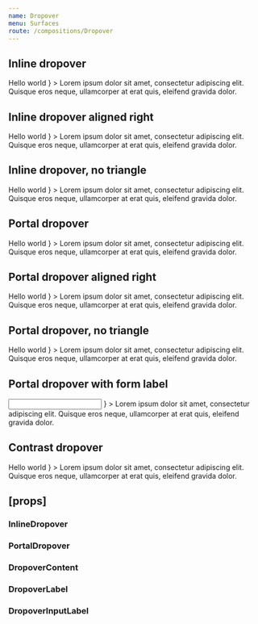 ```yaml
---
name: Dropover
menu: Surfaces
route: /compositions/Dropover
---
```



<PageTitle title="Dropover" src="compositions/Dropover" />

## Inline dropover

<Playground>
  <ThemeWrapper>
    <InlineDropover
      label={
        <DropoverLabel>
          <Typography color="primary" size="l" variants="line-height-normal" weight="bold">
            Hello world
          </Typography>
        </DropoverLabel>
      }
    >
      <DropoverContent>
        <Typography size="m" variants="line-height-comfy">
          Lorem ipsum dolor sit amet, consectetur adipiscing elit. Quisque eros neque, ullamcorper at erat quis,
          eleifend gravida <Link href="#">dolor</Link>.
        </Typography>
      </DropoverContent>
    </InlineDropover>
  </ThemeWrapper>
</Playground>

## Inline dropover aligned right

<Playground>
  <ThemeWrapper>
    <InlineDropover
      align="right"
      width={400}
      label={
        <DropoverLabel>
          <Typography color="primary" size="l" variants="line-height-normal" weight="bold">
            Hello world
          </Typography>
        </DropoverLabel>
      }
    >
      <DropoverContent>
        <Typography size="m" variants="line-height-comfy">
          Lorem ipsum dolor sit amet, consectetur adipiscing elit. Quisque eros neque, ullamcorper at erat quis,
          eleifend gravida <Link href="#">dolor</Link>.
        </Typography>
      </DropoverContent>
    </InlineDropover>
  </ThemeWrapper>
</Playground>

## Inline dropover, no triangle

<Playground>
  <ThemeWrapper>
    <InlineDropover
      label={
        <DropoverLabel noTriangle>
          <Typography color="primary" size="l" variants="line-height-normal" weight="bold">
            Hello world
          </Typography>
        </DropoverLabel>
      }
    >
      <DropoverContent>
        <Typography size="m" variants="line-height-comfy">
          Lorem ipsum dolor sit amet, consectetur adipiscing elit. Quisque eros neque, ullamcorper at erat quis,
          eleifend gravida <Link href="#">dolor</Link>.
        </Typography>
      </DropoverContent>
    </InlineDropover>
  </ThemeWrapper>
</Playground>

## Portal dropover

<Playground>
  <ThemeWrapper>
    <PortalDropover
      portal="absolute"
      label={
        <DropoverLabel>
          <Typography color="primary" size="l" variants="line-height-normal" weight="bold">
            Hello world
          </Typography>
        </DropoverLabel>
      }
    >
      <DropoverContent>
        <Typography size="m" variants="line-height-comfy">
          Lorem ipsum dolor sit amet, consectetur adipiscing elit. Quisque eros neque, ullamcorper at erat quis,
          eleifend gravida <Link href="#">dolor</Link>.
        </Typography>
      </DropoverContent>
    </PortalDropover>
  </ThemeWrapper>
</Playground>

## Portal dropover aligned right

<Playground>
  <ThemeWrapper>
    <PortalDropover
      portal="absolute"
      align="right"
      width={400}
      label={
        <DropoverLabel>
          <Typography color="primary" size="l" variants="line-height-normal" weight="bold">
            Hello world
          </Typography>
        </DropoverLabel>
      }
    >
      <DropoverContent>
        <Typography size="m" variants="line-height-comfy">
          Lorem ipsum dolor sit amet, consectetur adipiscing elit. Quisque eros neque, ullamcorper at erat quis,
          eleifend gravida <Link href="#">dolor</Link>.
        </Typography>
      </DropoverContent>
    </PortalDropover>
  </ThemeWrapper>
</Playground>

## Portal dropover, no triangle

<Playground>
  <ThemeWrapper>
    <PortalDropover
      portal="absolute"
      label={
        <DropoverLabel noTriangle>
          <Typography color="primary" size="l" variants="line-height-normal" weight="bold">
            Hello world
          </Typography>
        </DropoverLabel>
      }
    >
      <DropoverContent>
        <Typography size="m" variants="line-height-comfy">
          Lorem ipsum dolor sit amet, consectetur adipiscing elit. Quisque eros neque, ullamcorper at erat quis,
          eleifend gravida <Link href="#">dolor</Link>.
        </Typography>
      </DropoverContent>
    </PortalDropover>
  </ThemeWrapper>
</Playground>

## Portal dropover with form label

<Playground>
  <ThemeWrapper>
    <PortalDropover
      portal="absolute"
      align="right"
      passiveLabel
      width={400}
      label={
        <DropoverInputLabel>
          <input type="text" />
        </DropoverInputLabel>
      }
    >
      <DropoverContent>
        <Typography size="m" variants="line-height-comfy">
          Lorem ipsum dolor sit amet, consectetur adipiscing elit. Quisque eros neque, ullamcorper at erat quis,
          eleifend gravida <Link href="#">dolor</Link>.
        </Typography>
      </DropoverContent>
    </PortalDropover>
  </ThemeWrapper>
</Playground>

## Contrast dropover

<Playground>
  <ThemeWrapper contrast>
    <InlineDropover
      contrast
      label={
        <DropoverLabel contrast>
          <Typography color="contrast" size="m" variants="line-height-comfy" weight="bold">
            Hello world
          </Typography>
        </DropoverLabel>
      }
    >
      <DropoverContent contrast>
        <Typography size="m" variants="line-height-comfy">
          Lorem ipsum dolor sit amet, consectetur adipiscing elit. Quisque eros neque, ullamcorper at erat quis,
          eleifend gravida dolor.
        </Typography>
      </DropoverContent>
    </InlineDropover>
  </ThemeWrapper>
</Playground>

## \[props\]

### InlineDropover

<Props of={InlineDropover} />

### PortalDropover

<Props of={PortalDropover} />

### DropoverContent

<Props of={DropoverContent} />

### DropoverLabel

<Props of={DropoverLabel} />

### DropoverInputLabel

<Props of={DropoverInputLabel} />
